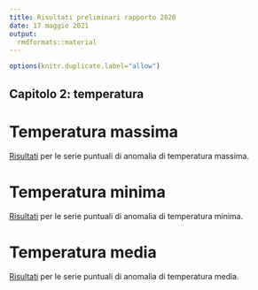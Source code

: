 ```yaml
---
title: Risultati preliminari rapporto 2020
date: 17 maggio 2021
output:
  rmdformats::material
---
```


```r
options(knitr.duplicate.label="allow")
```


## Capitolo 2: temperatura

# Temperatura massima

[Risultati](./mappaAnomalieValoriPuntuali_tmax.html) per le serie puntuali di anomalia di temperatura massima. 


# Temperatura minima

[Risultati](./mappaAnomalieValoriPuntuali_tmin.html) per le serie puntuali di anomalia di temperatura minima. 


# Temperatura media

[Risultati](./mappaAnomalieValoriPuntuali_tmean.html) per le serie puntuali di anomalia di temperatura media. 

